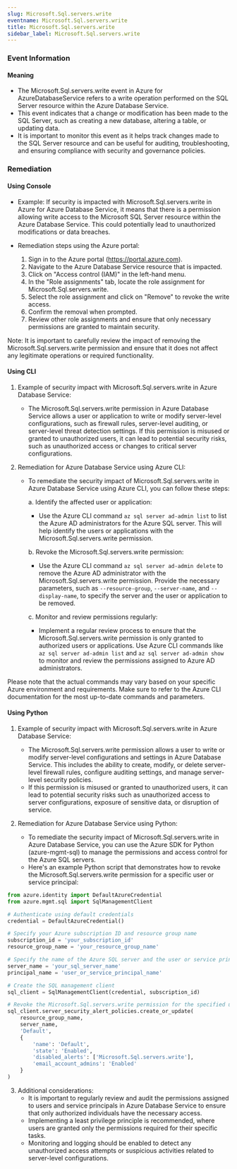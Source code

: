 ```yaml
--- 
slug: Microsoft.Sql.servers.write
eventname: Microsoft.Sql.servers.write
title: Microsoft.Sql.servers.write
sidebar_label: Microsoft.Sql.servers.write
---
```

                       
### Event Information

#### Meaning

- The Microsoft.Sql.servers.write event in Azure for AzureDatabaseService refers to a write operation performed on the SQL Server resource within the Azure Database Service.
- This event indicates that a change or modification has been made to the SQL Server, such as creating a new database, altering a table, or updating data.
- It is important to monitor this event as it helps track changes made to the SQL Server resource and can be useful for auditing, troubleshooting, and ensuring compliance with security and governance policies.

### Remediation

#### Using Console

- Example: If security is impacted with Microsoft.Sql.servers.write in Azure for Azure Database Service, it means that there is a permission allowing write access to the Microsoft SQL Server resource within the Azure Database Service. This could potentially lead to unauthorized modifications or data breaches.

- Remediation steps using the Azure portal:
  1. Sign in to the Azure portal (https://portal.azure.com).
  2. Navigate to the Azure Database Service resource that is impacted.
  3. Click on "Access control (IAM)" in the left-hand menu.
  4. In the "Role assignments" tab, locate the role assignment for Microsoft.Sql.servers.write.
  5. Select the role assignment and click on "Remove" to revoke the write access.
  6. Confirm the removal when prompted.
  7. Review other role assignments and ensure that only necessary permissions are granted to maintain security.

Note: It is important to carefully review the impact of removing the Microsoft.Sql.servers.write permission and ensure that it does not affect any legitimate operations or required functionality.

#### Using CLI

1. Example of security impact with Microsoft.Sql.servers.write in Azure Database Service:
   - The Microsoft.Sql.servers.write permission in Azure Database Service allows a user or application to write or modify server-level configurations, such as firewall rules, server-level auditing, or server-level threat detection settings. If this permission is misused or granted to unauthorized users, it can lead to potential security risks, such as unauthorized access or changes to critical server configurations.

2. Remediation for Azure Database Service using Azure CLI:
   - To remediate the security impact of Microsoft.Sql.servers.write in Azure Database Service using Azure CLI, you can follow these steps:

     a. Identify the affected user or application:
        - Use the Azure CLI command `az sql server ad-admin list` to list the Azure AD administrators for the Azure SQL server. This will help identify the users or applications with the Microsoft.Sql.servers.write permission.

     b. Revoke the Microsoft.Sql.servers.write permission:
        - Use the Azure CLI command `az sql server ad-admin delete` to remove the Azure AD administrator with the Microsoft.Sql.servers.write permission. Provide the necessary parameters, such as `--resource-group`, `--server-name`, and `--display-name`, to specify the server and the user or application to be removed.

     c. Monitor and review permissions regularly:
        - Implement a regular review process to ensure that the Microsoft.Sql.servers.write permission is only granted to authorized users or applications. Use Azure CLI commands like `az sql server ad-admin list` and `az sql server ad-admin show` to monitor and review the permissions assigned to Azure AD administrators.

Please note that the actual commands may vary based on your specific Azure environment and requirements. Make sure to refer to the Azure CLI documentation for the most up-to-date commands and parameters.

#### Using Python

1. Example of security impact with Microsoft.Sql.servers.write in Azure Database Service:
   - The Microsoft.Sql.servers.write permission allows a user to write or modify server-level configurations and settings in Azure Database Service. This includes the ability to create, modify, or delete server-level firewall rules, configure auditing settings, and manage server-level security policies.
   - If this permission is misused or granted to unauthorized users, it can lead to potential security risks such as unauthorized access to server configurations, exposure of sensitive data, or disruption of service.

2. Remediation for Azure Database Service using Python:
   - To remediate the security impact of Microsoft.Sql.servers.write in Azure Database Service, you can use the Azure SDK for Python (azure-mgmt-sql) to manage the permissions and access control for the Azure SQL servers.
   - Here's an example Python script that demonstrates how to revoke the Microsoft.Sql.servers.write permission for a specific user or service principal:

```python
from azure.identity import DefaultAzureCredential
from azure.mgmt.sql import SqlManagementClient

# Authenticate using default credentials
credential = DefaultAzureCredential()

# Specify your Azure subscription ID and resource group name
subscription_id = 'your_subscription_id'
resource_group_name = 'your_resource_group_name'

# Specify the name of the Azure SQL server and the user or service principal to revoke the permission from
server_name = 'your_sql_server_name'
principal_name = 'user_or_service_principal_name'

# Create the SQL management client
sql_client = SqlManagementClient(credential, subscription_id)

# Revoke the Microsoft.Sql.servers.write permission for the specified user or service principal
sql_client.server_security_alert_policies.create_or_update(
    resource_group_name,
    server_name,
    'Default',
    {
        'name': 'Default',
        'state': 'Enabled',
        'disabled_alerts': ['Microsoft.Sql.servers.write'],
        'email_account_admins': 'Enabled'
    }
)
```

3. Additional considerations:
   - It is important to regularly review and audit the permissions assigned to users and service principals in Azure Database Service to ensure that only authorized individuals have the necessary access.
   - Implementing a least privilege principle is recommended, where users are granted only the permissions required for their specific tasks.
   - Monitoring and logging should be enabled to detect any unauthorized access attempts or suspicious activities related to server-level configurations.


 